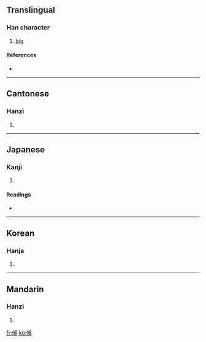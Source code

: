 {{also|俣}}
==Translingual==

===Han character===
{{Han char|rn=9|rad=人|as=07|sn=9|four=2623<sub>4</sub>|canj=人口女大 (ORVK)}}

# [[big]]

====References====
* {{Han ref|kx=0104.030|dkj=00662|dj=0220.030|hdz=10162.041|uh=4FC1|ud=20417|bh=CDE3|bd=52707}}

----

==Cantonese==

===Hanzi===
{{yue-hanzi|jyut=|y=yu5}}

# {{defn|Cantonese}}

----

==Japanese==

===Kanji===
{{ja-kanji|grade=|rs=人07}}

# {{defn|Japanese}}

====Readings====
* {{ja-readings|on=[[ぐ]] (gu)|kun=[[おおきい]] (ookii)}}

----

==Korean==

===Hanja===
{{ko-hanja|hangeul=[[유]]|rv=yu|mr=yu}}

# {{defn|Korean}}

----

==Mandarin==

===Hanzi===
{{cmn-hanzi|sim=俣|pin=[[yǔ]] ([[yu3]])|wg=yü<sup>3</sup>}}

# {{defn|Mandarin}}

[[fr:俁]]
[[ko:俁]]